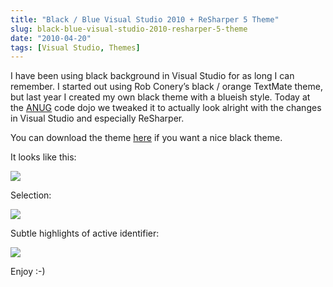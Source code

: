 ```yaml
---
title: "Black / Blue Visual Studio 2010 + ReSharper 5 Theme"
slug: black-blue-visual-studio-2010-resharper-5-theme
date: "2010-04-20"
tags: [Visual Studio, Themes]
---
```


I have been using black background in Visual Studio for as long I can remember. I started out using Rob Conery’s black / orange TextMate theme, but last year I created my own black theme with a blueish style. Today at the [ANUG](http://www.anug.dk) code dojo we tweaked it to actually look alright with the changes in Visual Studio and especially ReSharper.
  
You can download the theme [here](/files/RKL-blue-theme-vs2010-2010-04-20.zip) if you want a nice black theme.
  
It looks like this:
  
<img src="/WindowsLiveWriter/BlackBlueVisualStudio2010ReSharper5Theme/7E978485/theme_thumb.png" /> 
  
Selection:
  
<img src="/WindowsLiveWriter/BlackBlueVisualStudio2010ReSharper5Theme/428B42D0/image_thumb.png" /> 
  
Subtle highlights of active identifier:
  
<img src="/WindowsLiveWriter/BlackBlueVisualStudio2010ReSharper5Theme/517271EA/image_thumb.png" /> 
  
Enjoy :-)

